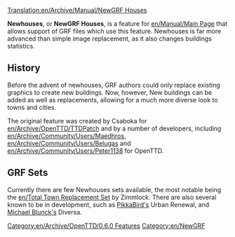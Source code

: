 [[Translation:en/Archive/Manual/NewGRF Houses]]
{{en/Note|This feature is currently a nightly feature, from r9315 onwards.}}

'''Newhouses''', or '''NewGRF Houses''', is a feature for [[en/Manual/Main Page]] that allows support of GRF files which use this feature. Newhouses is far more advanced than simple image replacement, as it also changes buildings statistics. 

==History==
Before the advent of newhouses, GRF authors could only replace existing graphics to create new buildings. Now, however, New buildings can be added as well as replacements, allowing for a much more diverse look to towns and cities.

The original feature was created by Csaboka for [[en/Archive/OpenTTD/TTDPatch]] and by a number of developers, including [[en/Archive/Community/Users/Maedhros]], [[en/Archive/Community/Users/Belugas]] and [[en/Archive/Community/Users/Peter1138]] for OpenTTD.

==GRF Sets==
Currently there are few Newhouses sets available, the most notable being the [[en/Total Town Replacement Set]] by Zimmlock. There are also several known to be in development, such as [[en/Archive/Community/Users/PikkaBird|PikkaBird's]] Urban Renewal, and [[en/Archive/Community/Users/Michael Blunck|Michael Blunck's]] Diversa.

[[Category:en/Archive/OpenTTD/0.6.0 Features]] 
[[Category:en/NewGRF]]